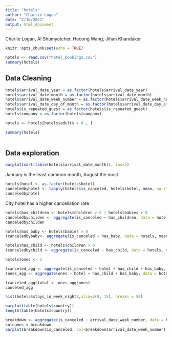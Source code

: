 ---
title: "hotels"
author: "Charlie Logan"
date: "2/10/2021"
output: html_document
---

Charlie Logan, Al Shumyatcher, Hecong Wang, Jihan Khandaker
 

```{r setup, include=FALSE}
knitr::opts_chunk$set(echo = TRUE)
```

```{r}
hotels <- read.csv("hotel_bookings.csv")
summary(hotels)

```

## Data Cleaning
```{r}
hotels$arrival_date_year = as.factor(hotels$arrival_date_year)
hotels$arrival_date_month = as.factor(hotels$arrival_date_month)
hotels$arrival_date_week_number = as.factor(hotels$arrival_date_week_number)
hotels$arrival_date_day_of_month = as.factor(hotels$arrival_date_day_of_month)
hotels$is_repeated_guest = as.factor(hotels$is_repeated_guest)
hotels$company = as.factor(hotels$company)

hotels <- hotels[hotels$adults > 0 , ]

summary(hotels)
                          
```
## Data exploration
```{r}
barplot(sort(table(hotels$arrival_date_month)), las=2)
```
January is the least common month, August the most

```{r}
hotels$hotel <- as.factor(hotels$hotel)
canceledbyhotel <- tapply(hotels$is_canceled, hotels$hotel, mean, na.rm=TRUE)
canceledbyhotel
```
City hotel has a higher cancellation rate
```{r}
hotels$has_children <- hotels$children > 0 | hotels$babies > 0
canceledbychilden <- aggregate(is_canceled ~ has_children, data = hotels, mean)
canceledbychilden
```
```{r}
hotels$has_baby <- hotels$babies > 0
(canceledbybaby<- aggregate(is_canceled ~ has_baby, data = hotels, mean))

hotels$has_child <- hotels$children > 0
(canceledbychild <- aggregate(is_canceled ~ has_child, data = hotels, mean))

hotels$ones <- 1

(canceled_agg <- aggregate(is_canceled ~ hotel + has_child + has_baby, data = hotels, mean))
(ones_agg <- aggregate(ones ~ hotel + has_child + has_baby, data = hotels, sum))

(canceled_agg$total <- ones_agg$ones)
canceled_agg
```
```{r}
hist(hotels$stays_in_week_nights,xlim=c(0, 15), breaks = 50)
```

```{r}
barplot(table(hotels$country))
length(table(hotels$country))
```
```{r}
breakdown <- aggregate(is_canceled ~ arrival_date_week_number, data = hotels, sum, decreasing = TRUE)
colnames = breakdown
barplot(breakdown$is_canceled, col=breakdown$arrival_date_week_number)
```

